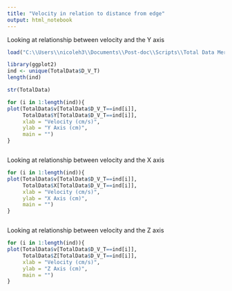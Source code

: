 ```yaml
---
title: "Velocity in relation to distance from edge"
output: html_notebook
---
```


Looking at relationship between velocity and the Y axis

```r
load("C:\\Users\\nicoleh3\\Documents\\Post-doc\\Scripts\\Total Data Merged File.RData") 

library(ggplot2)
ind <- unique(TotalData$D_V_T)
length(ind)

str(TotalData)

for (i in 1:length(ind)){
plot(TotalData$v[TotalData$D_V_T==ind[i]],
     TotalData$Y[TotalData$D_V_T==ind[i]],
     xlab = "Velocity (cm/s)",
     ylab = "Y Axis (cm)",
     main = "") 
}



```


Looking at relationship between velocity and the X axis

```r

for (i in 1:length(ind)){
plot(TotalData$v[TotalData$D_V_T==ind[i]],
     TotalData$X[TotalData$D_V_T==ind[i]],
     xlab = "Velocity (cm/s)",
     ylab = "X Axis (cm)",
     main = "") 
}



```

Looking at relationship between velocity and the Z axis

```r


for (i in 1:length(ind)){
plot(TotalData$v[TotalData$D_V_T==ind[i]],
     TotalData$Z[TotalData$D_V_T==ind[i]],
     xlab = "Velocity (cm/s)",
     ylab = "Z Axis (cm)",
     main = "") 
}



```

```r


```


